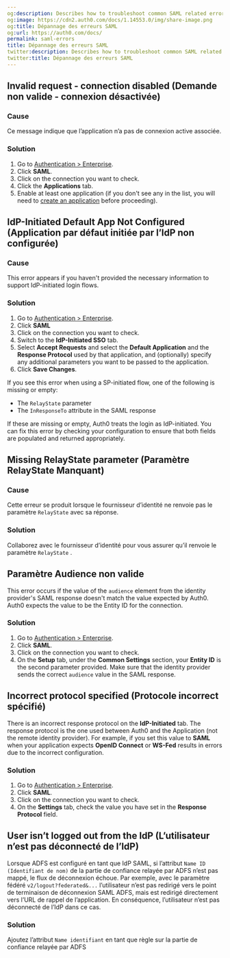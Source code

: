 ```yaml
---
og:description: Describes how to troubleshoot common SAML related errors.
og:image: https://cdn2.auth0.com/docs/1.14553.0/img/share-image.png
og:title: Dépannage des erreurs SAML
og:url: https://auth0.com/docs/
permalink: saml-errors
title: Dépannage des erreurs SAML
twitter:description: Describes how to troubleshoot common SAML related errors.
twitter:title: Dépannage des erreurs SAML
---
```


## Invalid request - connection disabled (Demande non valide - connexion désactivée)

### Cause

Ce message indique que l’application n’a pas de connexion active associée.

### Solution

1. Go to [Authentication > Enterprise](https://manage.auth0.com/#/connections/enterprise).
2. Click **SAML**.
3. Click on the connection you want to check.
4. Click the **Applications** tab.
5. Enable at least one application (if you don't see any in the list, you will need to [create an application](/docs/get-started/applications) before proceeding).

## IdP-Initiated Default App Not Configured (Application par défaut initiée par l’IdP non configurée)

### Cause

This error appears if you haven't provided the necessary information to support <Tooltip tip="Identity Provider (IdP): Service that stores and manages digital identities." cta="View Glossary" href="/docs/glossary?term=IdP">IdP</Tooltip>-initiated login flows.

### Solution

1. Go to [Authentication > Enterprise](https://manage.auth0.com/#/connections/enterprise).
2. Click **SAML**
3. Click on the connection you want to check.
4. Switch to the **IdP-Initiated SSO** tab.
5. Select **Accept Requests** and select the **Default Application** and the **Response Protocol** used by that application, and (optionally) specify any additional parameters you want to be passed to the application.
6. Click **Save Changes**.

<Card title="Troubleshooting SP-initiated login">

If you see this error when using a SP-initiated flow, one of the following is missing or empty:

* The `RelayState` parameter
* The `InResponseTo` attribute in the SAML response

If these are missing or empty, Auth0 treats the login as IdP-initiated. You can fix this error by checking your configuration to ensure that both fields are populated and returned appropriately.

</Card>

## Missing RelayState parameter (Paramètre RelayState Manquant)

### Cause

Cette erreur se produit lorsque le fournisseur d’identité ne renvoie pas le paramètre `RelayState` avec sa réponse.

### Solution

Collaborez avec le fournisseur d’identité pour vous assurer qu’il renvoie le paramètre `RelayState` .

## Paramètre Audience non valide

This error occurs if the value of the `audience` element from the identity provider's <Tooltip tip="Security Assertion Markup Language (SAML): Standardized protocol allowing two parties to exchange authentication information without a password." cta="View Glossary" href="/docs/glossary?term=SAML">SAML</Tooltip> response doesn't match the value expected by Auth0. Auth0 expects the value to be the Entity ID for the connection.

### Solution

1. Go to [Authentication > Enterprise](https://manage.auth0.com/#/connections/enterprise).
2. Click **SAML**.
3. Click on the connection you want to check.
4. On the **Setup** tab, under the **Common Settings** section, your **Entity ID** is the second parameter provided. Make sure that the identity provider sends the correct `audience` value in the SAML response.

## Incorrect protocol specified (Protocole incorrect spécifié)

There is an incorrect response protocol on the **IdP-Initiated** tab. The response protocol is the one used between Auth0 and the Application (not the remote identity provider). For example, if you set this value to **SAML** when your application expects **<Tooltip tip="OpenID: Open standard for authentication that allows applications to verify users' identities without collecting and storing login information." cta="View Glossary" href="/docs/glossary?term=OpenID">OpenID</Tooltip> Connect** or **<Tooltip tip="OpenID: Open standard for authentication that allows applications to verify users' identities without collecting and storing login information." cta="View Glossary" href="/docs/glossary?term=WS-Fed">WS-Fed</Tooltip>** results in errors due to the incorrect configuration.

### Solution

1. Go to [Authentication > Enterprise](https://manage.auth0.com/#/connections/enterprise).
2. Click **SAML**.
3. Click on the connection you want to check.
4. On the **Settings** tab, check the value you have set in the **Response Protocol** field.

## User isn’t logged out from the IdP (L’utilisateur n’est pas déconnecté de l’IdP)

Lorsque ADFS est configuré en tant que IdP SAML, si l’attribut `Name ID (Identifiant de nom)` de la partie de confiance relayée par ADFS n’est pas mappé, le flux de déconnexion échoue. Par exemple, avec le paramètre fédéré `v2/logout?federated&...` l’utilisateur n’est pas redirigé vers le point de terminaison de déconnexion SAML ADFS, mais est redirigé directement vers l’URL de rappel de l’application. En conséquence, l’utilisateur n’est pas déconnecté de l’IdP dans ce cas.

### Solution

Ajoutez l’attribut `Name identifiant` en tant que règle sur la partie de confiance relayée par ADFS